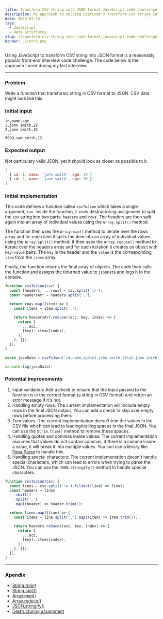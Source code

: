 ```yaml
---
title: Transform CSV string into JSON format JavaScript code challenge
description: My approach to solving LeetCode's Transform CSV string into JSON format JavaScript code challenge
date: 2023-01-20
tags:
  - JavaScript
  - Data Structures
slug: /transform-csv-string-into-json-format-javascript-code-challenge
banner: ./intro.png
---
```


Using JavaScript to transform CSV string into JSON format is a reasonably popular front-end interview code challenge. The code below is the approach I used during my last interview.

---

### Problem

Write a function that transforms string in CSV format to JSON. CSV data might look like this:

### Initial input

```text
id,name,age
1,john smith,29
2,jane smith,30
...
9999,sam smith,12
```

### Expected output

Not particulary valid JSON, yet it should look as closer as possible to it.

```js
[
  { id: 1, name: 'john smith', age: 29 }
  { id: 2, name: 'jane smith', age: 30 }
]
```

### Initial implementation

This code defines a function called `csvToJson` which takes a single argument, `csv`. Inside the function, it uses destructuring assignment to split the `csv` string into two parts: `headers` and `rows`. The headers are then split again into an array of individual values using the `Array.split()` method.

The function then uses the `Array.map()` method to iterate over the rows array and for each item it splits the item into an array of individual values using the `Array.split()` method. It then uses the `Array.reduce()` method to iterate over the headers array and for each iteration it creates an object with `key-value` pairs. The `key` is the header and the `value` is the corresponding `item` from the `items` array.

Finally, the function returns the final array of objects. The code then calls the function and assigns the returned value to `jsonData` and logs it to the console.

```js
function csvToJson(csv) {
  const [headers, ...rows] = csv.split('\n');
  const headersArr = headers.split(',');

  return rows.map((item) => {
    const items = item.split(',');

    return headersArr.reduce((acc, key, index) => {
      return {
        ...acc,
        [key]: items[index],
      };
    }, {});
  });
}

const jsonData = csvToJson('id,name,age\n1,john smith,29\n2,jane smith,30');

console.log(jsonData);
```

### Potential improvements

1. Input validation: Add a check to ensure that the input passed to the function is in the correct format (a string in CSV format) and return an error message if it's not.
2. Handling empty rows: The current implementation will include empty rows in the final JSON output. You can add a check to skip over empty rows before processing them.
3. Trim values: The current implementation doesn't trim the values in the CSV file which can lead to leading/trailing spaces in the final JSON. You can use the `Strim.trim()` method to remove these spaces.
4. Handling quotes and commas inside values: The current implementation assumes that values do not contain commas, if there is a comma inside a value, it will break it into multiple values. You can use a library like [Papa Parse](https://github.com/mholt/PapaParse) to handle this.
5. Handling special characters: The current implementation doesn't handle special characters, which can lead to errors when trying to parse the JSON. You can use the `JSON.stringify()` method to handle special characters.

```js
function csvToJson(csv) {
  const lines = csv.split('\n').filter((line) => line);
  const headers = lines
    .shift()
    .split(',')
    .map((header) => header.trim());

  return lines.map((line) => {
    const items = line.split(',').map((item) => item.trim());

    return headers.reduce((acc, key, index) => {
      return {
        ...acc,
        [key]: items[index],
      };
    }, {});
  });
}
```

---

### Apendix

- [String.trim()](https://developer.mozilla.org/en-US/docs/Web/JavaScript/Reference/Global_Objects/String/trim)
- [String.split()](https://developer.mozilla.org/en-US/docs/Web/JavaScript/Reference/Global_Objects/String/split)
- [Array.map()](https://developer.mozilla.org/en-US/docs/Web/JavaScript/Reference/Global_Objects/Array/map)
- [Array.reduce()](https://developer.mozilla.org/en-US/docs/Web/JavaScript/Reference/Global_Objects/Array/reduce)
- [JSON.stringify()](https://developer.mozilla.org/en-US/docs/Web/JavaScript/Reference/Global_Objects/JSON/stringify)
- [Destructuring assignment](https://developer.mozilla.org/en-US/docs/Web/JavaScript/Reference/Operators/Destructuring_assignment)
